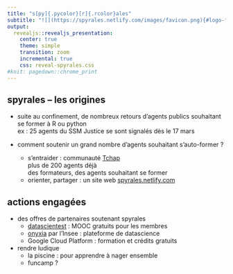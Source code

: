 ```yaml
---
title: "s[py]{.pycolor}[r]{.rcolor}ales"
subtitle: "![](https://spyrales.netlify.com/images/favicon.png){#logo-first-page}"
output: 
  revealjs::revealjs_presentation:
    center: true
    theme: simple
    transition: zoom
    incremental: true
    css: reveal-spyrales.css
#knit: pagedown::chrome_print
---
```


## s[py]{.pycolor}[r]{.rcolor}ales -- les origines

- suite au confinement, de nombreux retours d'agents publics souhaitant se former à [R]{.rcolor} ou [python]{.pycolor}\
    [ex : 25 agents du SSM Justice se sont signalés dès le 17 mars]{.smaller}

- comment soutenir un grand nombre d'agents souhaitant s'auto-former ?
  * [s]{.pycolor}'[entraider]{.rcolor} : communauté [Tchap](https://www.tchap.gouv.fr)\
    [plus de 200 agents déjà\
    des formateurs, des agents souhaitant se former]{.smaller}
  * [orienter]{.pycolor}, [partager]{.rcolor} : un site web [spyrales.netlify.com](https://spyrales.netlify.com)


## actions engagées {data-background-image="https://spyrales.netlify.com/images/logo.png" data-background-size="100%" data-background-position="50% 0"}

- des offres de partenaires soutenant s[py]{.pycolor}[r]{.rcolor}ales
  * [datascientest](https://datascientest.com/) : MOOC gratuits pour les membres
  * [onyxia](https://spyrales.sspcloud.fr/) par l'Insee : plateforme de datascience
  * Google Cloud Platform : formation et crédits gratuits

- rendre ludique
  * [la]{.pycolor} [piscine]{.rcolor} : pour apprendre à nager ensemble
  * [fun]{.pycolor}[camp]{.rcolor} ?
